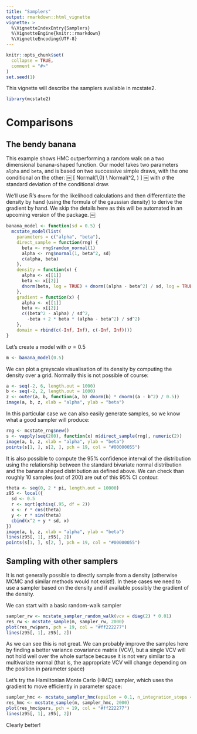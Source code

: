 ```yaml
---
title: "Samplers"
output: rmarkdown::html_vignette
vignette: >
  %\VignetteIndexEntry{Samplers}
  %\VignetteEngine{knitr::rmarkdown}
  %\VignetteEncoding{UTF-8}
---
```


```r
knitr::opts_chunk$set(
  collapse = TRUE,
  comment = "#>"
)
set.seed(1)
```

This vignette will describe the samplers available in mcstate2.

```r
library(mcstate2)
```

# Comparisons

## The bendy banana

This example shows HMC outperforming a random walk on a two dimensional banana-shaped function.  Our model takes two parameters `alpha` and `beta`, and is based on two successive simple draws, with the one conditional on the other:
￼
\[
\beta \sim Normal(1,0) \\
\alpha \sim Normal(\beta^2, \sigma)
\]
￼
with $\sigma$ the standard deviation of the conditional draw.

We'll use R's `dnorm` for the likelihood calculations and then differentiate the density by hand (using the formula of the gaussian density) to derive the gradient by hand.  We skip the details here as this will be automated in an upcoming version of the package.
￼
```r
banana_model <- function(sd = 0.5) {
  mcstate_model(list(
    parameters = c("alpha", "beta"),
    direct_sample = function(rng) {
      beta <- rng$random_normal(1)
      alpha <- rng$normal(1, beta^2, sd)
      c(alpha, beta)
    },
    density = function(x) {
      alpha <- x[[1]]
      beta <- x[[2]]
      dnorm(beta, log = TRUE) + dnorm((alpha - beta^2) / sd, log = TRUE)
    },
    gradient = function(x) {
      alpha <- x[[1]]
      beta <- x[[2]]
      c((beta^2 - alpha) / sd^2,
        -beta + 2 * beta * (alpha - beta^2) / sd^2)
    },
    domain = rbind(c(-Inf, Inf), c(-Inf, Inf))))
}
```

Let's create a model with $\sigma = 0.5$

```r
m <- banana_model(0.5)
```

We can plot a greyscale visualisation of its density by computing the density over a grid.  Normally this is not possible of course:

```r
a <- seq(-2, 6, length.out = 1000)
b <- seq(-2, 2, length.out = 1000)
z <- outer(a, b, function(a, b) dnorm(b) * dnorm((a - b^2) / 0.5))
image(a, b, z, xlab = "alpha", ylab = "beta")
```

In this particular case we can also easily generate samples, so we know what a good sampler will produce:

```r
rng <- mcstate_rng$new()
s <- vapply(seq(200), function(x) m$direct_sample(rng), numeric(2))
image(a, b, z, xlab = "alpha", ylab = "beta")
points(s[1, ], s[2, ], pch = 19, col = "#00000055")
```

It is also possible to compute the 95% confidence interval of the distribution using the relationship between the standard bivariate normal distribution and the banana shaped distribution as defined above. We can check than roughly 10 samples (out of 200) are out of this 95% CI contour.

```r
theta <- seq(0, 2 * pi, length.out = 10000)
z95 <- local({
  sd <- 0.5
  r <- sqrt(qchisq(.95, df = 2))
  x <- r * cos(theta)
  y <- r * sin(theta)
  cbind(x^2 + y * sd, x)
})
image(a, b, z, xlab = "alpha", ylab = "beta")
lines(z95[, 1], z95[, 2])
points(s[1, ], s[2, ], pch = 19, col = "#00000055")
```

## Sampling with other samplers

It is not generally possible to directly sample from a density (otherwise MCMC and similar methods would not exist!).  In these cases we need to use a sampler based on the density and if available possibly the gradient of the density.

We can start with a basic random-walk sampler

```r
sampler_rw <- mcstate_sampler_random_walk(vcv = diag(2) * 0.01)
res_rw <- mcstate_sample(m, sampler_rw, 2000)
plot(res_rw$pars, pch = 19, col = "#ff222277")
lines(z95[, 1], z95[, 2])
```

As we can see this is not great.  We can probably improve the samples here by finding a better variance covariance matrix (VCV), but a single VCV will not hold well over the whole surface because it is not very similar to a multivariate normal (that is, the appropriate VCV will change depending on the position in parameter space)

Let's try the Hamiltonian Monte Carlo (HMC) sampler, which uses the gradient to move efficiently in parameter space:

```r
sampler_hmc <- mcstate_sampler_hmc(epsilon = 0.1, n_integration_steps = 10)
res_hmc <- mcstate_sample(m, sampler_hmc, 2000)
plot(res_hmc$pars, pch = 19, col = "#ff222277")
lines(z95[, 1], z95[, 2])
```

Clearly better!
